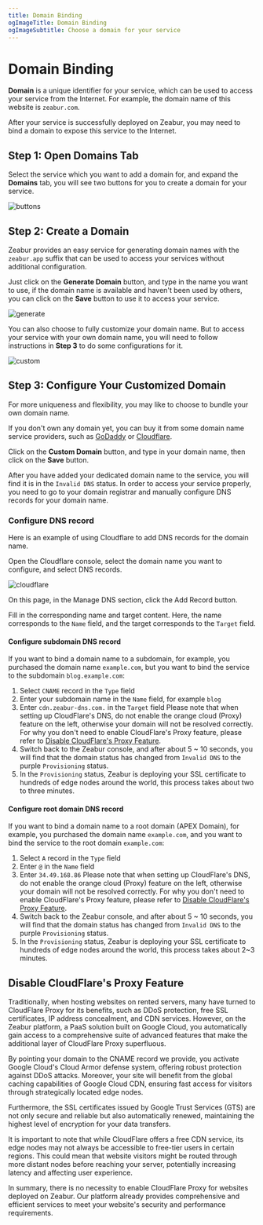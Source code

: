 ```yaml
---
title: Domain Binding
ogImageTitle: Domain Binding
ogImageSubtitle: Choose a domain for your service
---
```



# Domain Binding

**Domain** is a unique identifier for your service, which can be used to access your service from the Internet. For example, the domain name of this website is `zeabur.com`.

After your service is successfully deployed on Zeabur, you may need to bind a domain to expose this service to the Internet.

## Step 1: Open Domains Tab

Select the service which you want to add a domain for, and expand the **Domains** tab, you will see two buttons for you to create a domain for your service.

![buttons](/deploy/domain/buttons.png)

## Step 2: Create a Domain

Zeabur provides an easy service for generating domain names with the `zeabur.app` suffix that can be used to access your services without additional configuration.

Just click on the **Generate Domain** button, and type in the name you want to use, if the domain name is available and haven't been used by others, you can click on the **Save** button to use it to access your service.

![generate](/deploy/domain/generate.png)

You can also choose to fully customize your domain name. But to access your service with your own domain name, you will need to follow instructions in **Step 3** to do some configurations for it.

![custom](/deploy/domain/custom.png)

## Step 3: Configure Your Customized Domain

For more uniqueness and flexibility, you may like to choose to bundle your own domain name.

If you don't own any domain yet, you can buy it from some domain name service providers, such as [GoDaddy](https://www.godaddy.com) or [Cloudflare](https://www.cloudflare.com).

Click on the **Custom Domain** button, and type in your domain name, then click on the **Save** button.

After you have added your dedicated domain name to the service, you will find it is in the `Invalid DNS` status. In order to access your service properly, you need to go to your domain registrar and manually configure DNS records for your domain name.

### Configure DNS record

Here is an example of using Cloudflare to add DNS records for the domain name.

Open the Cloudflare console, select the domain name you want to configure, and select DNS records.

![cloudflare](/deploy/domain/cloudflare.png)

On this page, in the Manage DNS section, click the Add Record button.

Fill in the corresponding name and target content. Here, the name corresponds to the `Name` field, and the target corresponds to the `Target` field.

#### Configure subdomain DNS record

If you want to bind a domain name to a subdomain, for example, you purchased the domain name `example.com`, but you want to bind the service to the subdomain `blog.example.com`:

1. Select `CNAME` record in the `Type` field
2. Enter your subdomain name in the `Name` field, for example `blog`
3. Enter `cdn.zeabur-dns.com.` in the `Target` field
    <Callout>
        Please note that when setting up CloudFlare's DNS, do not enable the orange cloud (Proxy) feature on the left, otherwise your domain will not be resolved correctly. For why you don't need to enable CloudFlare's Proxy feature, please refer to [Disable CloudFlare's Proxy Feature](#disable-cloudflare-s-proxy-feature).
    </Callout>
4. Switch back to the Zeabur console, and after about 5 ~ 10 seconds, you will find that the domain status has changed from `Invalid DNS` to the purple `Provisioning` status.
5. In the `Provisioning` status, Zeabur is deploying your SSL certificate to hundreds of edge nodes around the world, this process takes about two to three minutes.

#### Configure root domain DNS record

If you want to bind a domain name to a root domain (APEX Domain), for example, you purchased the domain name `example.com`, and you want to bind the service to the root domain `example.com`:

1. Select `A` record in the `Type` field
2. Enter `@` in the `Name` field
3. Enter `34.49.168.86`
    <Callout>
        Please note that when setting up CloudFlare's DNS, do not enable the orange cloud (Proxy) feature on the left, otherwise your domain will not be resolved correctly. For why you don't need to enable CloudFlare's Proxy feature, please refer to [Disable CloudFlare's Proxy Feature](#disable-cloudflare-s-proxy-feature).
    </Callout>
4. Switch back to the Zeabur console, and after about 5 ~ 10 seconds, you will find that the domain status has changed from `Invalid DNS` to the purple `Provisioning` status.
5. In the `Provisioning` status, Zeabur is deploying your SSL certificate to hundreds of edge nodes around the world, this process takes about 2~3 minutes.


## Disable CloudFlare's Proxy Feature

Traditionally, when hosting websites on rented servers, many have turned to CloudFlare Proxy for its benefits, such as DDoS protection, free SSL certificates, IP address concealment, and CDN services. However, on the Zeabur platform, a PaaS solution built on Google Cloud, you automatically gain access to a comprehensive suite of advanced features that make the additional layer of CloudFlare Proxy superfluous.

By pointing your domain to the CNAME record we provide, you activate Google Cloud's Cloud Armor defense system, offering robust protection against DDoS attacks. Moreover, your site will benefit from the global caching capabilities of Google Cloud CDN, ensuring fast access for visitors through strategically located edge nodes.

Furthermore, the SSL certificates issued by Google Trust Services (GTS) are not only secure and reliable but also automatically renewed, maintaining the highest level of encryption for your data transfers.

It is important to note that while CloudFlare offers a free CDN service, its edge nodes may not always be accessible to free-tier users in certain regions. This could mean that website visitors might be routed through more distant nodes before reaching your server, potentially increasing latency and affecting user experience.

In summary, there is no necessity to enable CloudFlare Proxy for websites deployed on Zeabur. Our platform already provides comprehensive and efficient services to meet your website's security and performance requirements.
